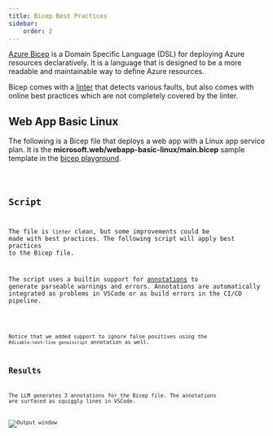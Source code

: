 ```yaml
---
title: Bicep Best Practices
sidebar:
    order: 2
---
```


[Azure Bicep](https://learn.microsoft.com/en-us/azure/azure-resource-manager/bicep/overview?tabs=bicep) is a Domain Specific Language (DSL) for deploying Azure resources declaratively. 
It is a language that is designed to be a more readable 
and maintainable way to define Azure resources. 

Bicep comes with a [linter](https://learn.microsoft.com/en-us/azure/azure-resource-manager/bicep/linter) that detects various faults, but also comes with
online best practices which are not completely covered by the linter.

## Web App Basic Linux

The following is a Bicep file that deploys a web app with a Linux app service plan.
It is the **microsoft.web/webapp-basic-linux/main.bicep** 
sample template in the [bicep playground](https://azure.github.io/bicep/).

<Code code={bicepSource} wrap={true} lang="bicep" title="web-app-basic-linux.bicep" />

## Script

The file is `linter` clean, but some improvements could be made with best practices.
The following script will apply best practices to the Bicep file.

The script uses a builtin support for [annotations](/genaiscript/reference/scripts/annotations) 
to generate parseable warnings and errors. Annotations are automatically integrated as problems 
in VSCode or as build errors in the CI/CD pipeline.

<Code code={scriptSource} wrap={true} lang="js" title="bicep-best-practices.genai.js" />

Notice that we added support to ignore false positives using the `#disable-next-line genaiscript`
annotation as well.

## Results

The LLM generates 3 annotations for the Bicep file. The annotations are surfaced 
as squiggly lines in VSCode.

![Output window](./bicep-best-practices.png)